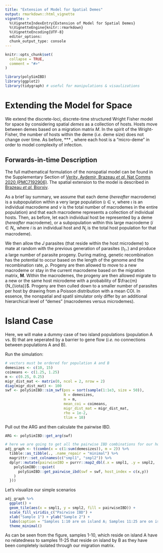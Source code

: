 ```yaml
---
title: "Extension of Model for Spatial Demes"
output: rmarkdown::html_vignette
vignette: >
  %\VignetteIndexEntry{Extension of Model for Spatial Demes}
  %\VignetteEngine{knitr::rmarkdown}
  %\VignetteEncoding{UTF-8}
  editor_options: 
  chunk_output_type: console
---
```


```r
knitr::opts_chunk$set(
  collapse = TRUE,
  comment = "#>"
)
```

```r
library(polySimIBD)
library(ggplot2)
library(tidygraph) # useful for manipulations & visaulizations
```

# Extending the Model for Space
We extend the discrete-loci, discrete-time structured Wright Fisher model for space by considering spatial _demes_ as a collection of hosts. Hosts move between demes based on a migration matrix *M*. In the spirit of the Wright-Fisher, the number of hosts within the deme (_i.e._ deme size) does not change over time. As before, *** , where each host is a "micro-deme" in order to model complexity of infection. 

## Forwards-in-time Description 
The full mathematical formulation of the nonspatial model can be found in the Supplementary Section of [Verity, Aydemir, Brazeau _et al._ Nat Comms 2020 (PMC7192906)](https://www.nature.com/articles/s41467-020-15779-8). The spatial extension to the model is described in [Brazeau _et al._ Biorxiv]().    

As a brief lay summary, we assume that each deme (_hereafter_ macrodeme) is a subpopulation within a very large population ($\iota \in \nu$, where $\iota$ is an individual macrodeme and $\nu$ is the total number of macrodemes in the entire population) and that each macrodeme represents a collection of individual hosts. Then, as before, let each individual host be represented by a deme  (_hereafter_ macrodeme), or a subpopulation within this large macrodeme ($i \in N_{\iota}$, where $i$ is an individual host and $N_{\iota}$ is the total host population for that macrodeme).   

We then allow the $J$ parasites (that reside within the host microdeme) to mate at random with the previous generation of parasites ($t_{1-}$) and produce a large number of parasite progeny. During mating, genetic recombination has the potential to occur based on the length of the genome and the recombination rate, $\rho$. Progeny are then allowed to move to a new macrodeme or stay in the current macrodeme based on the migration matrix, $\mathbf{M}$. Within the macrodemes, the progeny are then allowed migrate to a new or the same host microdeme with a probability of $\frac{m}{N_{\iota}}$. Progeny are then culled down to a smaller number of parasites per host by drawing from a Poisson distribution with a mean COI. In essence, the nonspatial and spatil simulator only differ by an additional hierarchical level of "demes" (macrodemes versus microdemes).


# Island Case
Here, we will make a dummy case of two island populations (population A vs. B) that are seperated by a barrier to gene flow (_i.e._ no connections between populations A and B). 

Run the simulation:   
```r
# vectors must be ordered for population A and B
demesizes <- c(10, 15)
coimeans <- c(1.25, 1.25)
m <- c(0.25, 0.25)
migr_dist_mat <- matrix(0, ncol = 2, nrow = 2)
diag(migr_dist_mat) <- 100
swf <- polySimIBD::sim_swf(pos = sort(sample(1:1e3, size = 50)), 
                           N = demesizes, 
                           m = m, 
                           mean_coi = coimeans, 
                           migr_dist_mat = migr_dist_mat, 
                           rho = 1e-2, 
                           tlim = 10)
```
Pull out the ARG and then calculate the pairwise IBD.
```r
ARG <- polySimIBD::get_arg(swf)

# here we are going to get all the pairwise IBD combinations for our hosts
adj_graph <- t(combn(x = c(1:sum(demesizes)), m = 2)) %>% 
  tibble::as_tibble(., .name_repair = "minimal") %>% 
  magrittr::set_colnames(c("smpl1", "smpl2")) %>% 
  dplyr::mutate(pairwiseIBD = purrr::map2_dbl(.x = smpl1, .y = smpl2, .f = function(x,  y){
    polySimIBD:::quiet(
      polySimIBD::get_pairwise_ibd(swf = swf, host_index = c(x,y))
    )
  }))

```

Let's visualize our simple scenarios
```r
adj_graph %>% 
  ggplot() + 
  geom_tile(aes(x = smpl1, y = smpl2, fill = pairwiseIBD)) + 
  scale_fill_viridis_c("Pairwise IBD") + 
  xlab("Sample 1") + ylab("Sample 2") + 
  labs(caption = "Samples 1:10 are on island A; Samples 11:25 are on island B") + 
  theme_minimal()

```
As can be seen from the figure, samples 1-10, which reside on island A have no relatedness to samples 11-25 that reside on island by B as they have been completely isolated through our migration matrix. 
